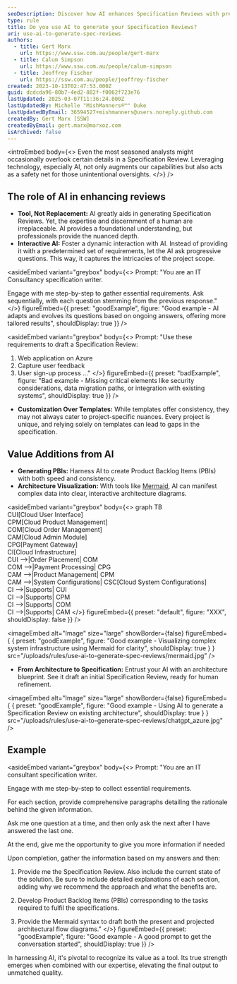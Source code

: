 ```yaml
---
seoDescription: Discover how AI enhances Specification Reviews with precise insights and expert human touch.
type: rule
title: Do you use AI to generate your Specification Reviews?
uri: use-ai-to-generate-spec-reviews
authors:
  - title: Gert Marx
    url: https://www.ssw.com.au/people/gert-marx
  - title: Calum Simpson
    url: https://www.ssw.com.au/people/calum-simpson
  - title: Jeoffrey Fischer
    url: https://ssw.com.au/people/jeoffrey-fischer
created: 2023-10-13T02:47:53.000Z
guid: dcdcda96-80b7-4ed2-882f-f0062f723e76
lastUpdated: 2025-03-07T11:36:24.000Z
lastUpdatedBy: Michelle "MishManners®™" Duke
lastUpdatedByEmail: 36594527+mishmanners@users.noreply.github.com
createdBy: Gert Marx [SSW]
createdByEmail: gert.marx@marxoz.com
isArchived: false
---
```

<introEmbed
  body={<>
Even the most seasoned analysts might occasionally overlook certain details in a Specification Review. Leveraging technology, especially AI, not only augments our capabilities but also acts as a safety net for those unintentional oversights.
  </>}
/>
## The role of AI in enhancing reviews

* **Tool, Not Replacement:** AI greatly aids in generating Specification Reviews. Yet, the expertise and discernment of a human are irreplaceable. AI provides a foundational understanding, but professionals provide the nuanced depth.
* **Interactive AI:** Foster a dynamic interaction with AI. Instead of providing it with a predetermined set of requirements, let the AI ask progressive questions. This way, it captures the intricacies of the project scope.


<asideEmbed
  variant="greybox"
  body={<>
    Prompt:
"You are an IT Consultancy specification writer.

Engage with me step-by-step to gather essential requirements.
Ask sequentially, with each question stemming from the previous response."
  </>}
  figureEmbed={{
    preset: "goodExample",
    figure: "Good example - AI adapts and evolves its questions based on ongoing answers, offering more tailored results",
    shouldDisplay: true
  }}
/>



<asideEmbed
  variant="greybox"
  body={<>
    Prompt:
"Use these requirements to draft a Specification Review:

  1. Web application on Azure
  2. Capture user feedback
  3. User sign-up process
     ..."
  </>}
  figureEmbed={{
    preset: "badExample",
    figure: "Bad example - Missing critical elements like security considerations, data migration paths, or integration with existing systems",
    shouldDisplay: true
  }}
/>


* **Customization Over Templates:**
  While templates offer consistency, they may not always cater to project-specific nuances. Every project is unique, and relying solely on templates can lead to gaps in the specification.

## Value Additions from AI

* **Generating PBIs:** Harness AI to create Product Backlog Items (PBIs) with both speed and consistency.
* **Architecture Visualization:** With tools like [Mermaid](https://mermaid.js.org/), AI can manifest complex data into clear, interactive architecture diagrams.


<asideEmbed
  variant="greybox"
  body={<>
    graph TB\
CUI\[Cloud User Interface]\
CPM\[Cloud Product Management]\
COM\[Cloud Order Management]\
CAM\[Cloud Admin Module]\
CPG\[Payment Gateway]\
CI\[Cloud Infrastructure]\
CUI --&gt;|Order Placement| COM\
COM --&gt;|Payment Processing| CPG\
CAM --&gt;|Product Management| CPM\
CAM --&gt;|System Configurations| CSC\[Cloud System Configurations]\
CI --&gt;|Supports| CUI\
CI --&gt;|Supports| CPM\
CI --&gt;|Supports| COM\
CI --&gt;|Supports| CAM
  </>}
  figureEmbed={{
    preset: "default",
    figure: "XXX",
    shouldDisplay: false
  }}
/>

<imageEmbed
  alt="Image"
  size="large"
  showBorder={false}
  figureEmbed={ {
    preset: "goodExample",
    figure: "Good example - Visualizing complex system infrastructure using Mermaid for clarity",
    shouldDisplay: true
  } }
  src="/uploads/rules/use-ai-to-generate-spec-reviews/mermaid.jpg"
/>


* **From Architecture to Specification:**
  Entrust your AI with an architecture blueprint. See it draft an initial Specification Review, ready for human refinement.

<imageEmbed
  alt="Image"
  size="large"
  showBorder={false}
  figureEmbed={ {
    preset: "goodExample",
    figure: "Good example - Using AI to generate a Specification Review on existing architecture",
    shouldDisplay: true
  } }
  src="/uploads/rules/use-ai-to-generate-spec-reviews/chatgpt_azure.jpg"
/>


## Example


<asideEmbed
  variant="greybox"
  body={<>
    Prompt:
"You are an IT consultant specification writer.

Engage with me step-by-step to collect essential requirements.

For each section, provide comprehensive paragraphs detailing the rationale behind the given information.

Ask me one question at a time, and then only ask the next after I have answered the last one.

At the end, give me the opportunity to give you more information if needed

Upon completion, gather the information based on my answers and then:

1. Provide me the Specification Review.
   Also include the current state of the solution.
   Be sure to include detailed explanations of each section, adding why we recommend the approach and what the benefits are.

2. Develop Product Backlog Items (PBIs) corresponding to the tasks required to fulfil the specifications.

3. Provide the Mermaid syntax to draft both the present and projected architectural flow diagrams."
  </>}
  figureEmbed={{
    preset: "goodExample",
    figure: "Good example - A good prompt to get the conversation started",
    shouldDisplay: true
  }}
/>


In harnessing AI, it's pivotal to recognize its value as a tool. Its true strength emerges when combined with our expertise, elevating the final output to unmatched quality.

